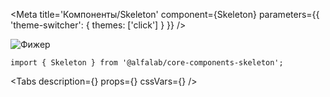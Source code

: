 


<Meta
    title='Компоненты/Skeleton'
    component={Skeleton}
    parameters={{ 'theme-switcher': { themes: ['click'] } }}
/>


<!-- Canvas -->

<Story name='Skeleton'>
    <div style={{
        width: 150,
        height: 150,
    }}>
        <Skeleton
            visible={ boolean('visible', true) }
            className={ text('className', '') }
            dataTestId={ text('dataTestId', '') }
            animate={ boolean('animate', true) }
        >
            <img
                width={ 150 }
                height={ 150 }
                alt="Фижер"
                src="https://rawgit.com/alfa-laboratory/arui-feather/master/logo.svg"
            />
        </Skeleton>
    </div>
</Story>


<!-- Docs -->

<ComponentHeader
    name='Skeleton'
    version={version}
    package='@alfalab/core-components-skeleton'
    stage={2}
    design='https://www.figma.com/file/hqSP3L6qu8UcL3sf18Su1M/Web-Components?node-id=13404%3A5'
/>

```tsx
import { Skeleton } from '@alfalab/core-components-skeleton';
```

<Tabs
    description={<Description />}
    props={<Props of={Skeleton} />}
    cssVars={<CssVars css={styles} />}
/>

